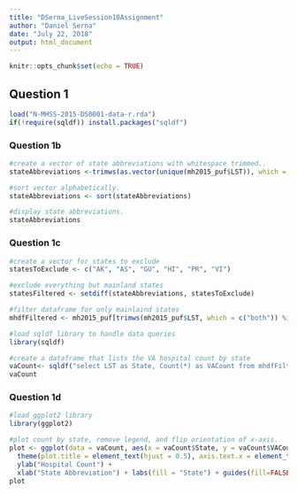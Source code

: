 ```yaml
---
title: "DSerna_LiveSession10Assignment"
author: "Daniel Serna"
date: "July 22, 2018"
output: html_document
---
```


```r
knitr::opts_chunk$set(echo = TRUE)
```

## Question 1
```r
load("N-MHSS-2015-DS0001-data-r.rda")
if(!require(sqldf)) install.packages("sqldf")
```

### Question 1b
```r
#create a vector of state abbreviations with whitespace trimmed..
stateAbbreviations <-trimws(as.vector(unique(mh2015_puf$LST)), which = c("both"))

#sort vector alphabetically.
stateAbbreviations <- sort(stateAbbreviations)

#display state abbreviations.
stateAbbreviations
```

### Question 1c
```r
#create a vector for states to exclude
statesToExclude <- c("AK", "AS", "GU", "HI", "PR", "VI")

#exclude everything but mainland states
statesFiltered <- setdiff(stateAbbreviations, statesToExclude)

#filter dataframe for only mainlaind states
mhdfFiltered <- mh2015_puf[trimws(mh2015_puf$LST, which = c("both")) %in% statesFiltered & mh2015_puf$FACILITYTYPE =="Veterans Administration medical center (VAMC) or other VA health care facility",]

#load sqldf library to handle data queries
library(sqldf)

#create a dataframe that lists the VA hospital count by state
vaCount<- sqldf("select LST as State, Count(*) as VACount from mhdfFiltered group by LST")
vaCount
```
### Question 1d
```r
#load ggplot2 library
library(ggplot2)

#plot count by state, remove legend, and flip orientation of x-axis.
plot <- ggplot(data = vaCount, aes(x = vaCount$State, y = vaCount$VACount, fill = vaCount$State)) + geom_bar(stat="identity") + ggtitle("VA Hospital count by State") +
  theme(plot.title = element_text(hjust = 0.5), axis.text.x = element_text(angle=90)) + 
  ylab("Hospital Count") + 
  xlab("State Abbreviation") + labs(fill = "State") + guides(fill=FALSE)
plot

```
